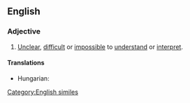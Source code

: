 ==English==

===Adjective===
{{en-adj|pos=[[clear]] [[as]] [[mud]]|-}}

# {{simile}} [[unclear|Unclear]], [[difficult]] or [[impossible]] to [[understand]] or [[interpret]].

====Translations====
{{trans-top|unclear}}
* Hungarian: {{t|hu|világos, mint a vakablak}}
{{trans-mid}}
{{trans-bottom}}

[[Category:English similes]]